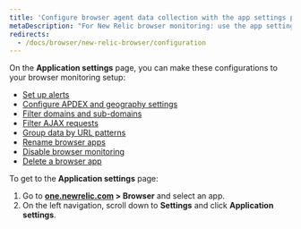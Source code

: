 ```yaml
---
title: 'Configure browser agent data collection with the app settings page'
metaDescription: "For New Relic browser monitoring: use the app settings page to configure the agent type and deployment method."
redirects:
  - /docs/browser/new-relic-browser/configuration
---
```


On the **Application settings** page, you can make these configurations to your browser monitoring setup:
* [Set up alerts](/docs/browser/new-relic-browser/configuration/view-browser-apps-alert-information/)
* [Configure APDEX and geography settings](/docs/browser/new-relic-browser/configuration/browser-settings-ui-options-apdex-geography/#apdex-settings)
* [Filter domains and sub-domains](/docs/browser/new-relic-browser/configuration/monitor-or-block-specific-domains-subdomains/)
* [Filter AJAX requests](/docs/browser/new-relic-browser/configuration/filter-ajax-request-events/)
* [Group data by URL patterns](/docs/browser/new-relic-browser/configuration/group-browser-metrics-urls/)
* [Rename browser apps](/docs/browser/new-relic-browser/configuration/rename-browser-apps/)
* [Disable browser monitoring](docs/browser/new-relic-browser/installation/disable-browser-monitoring/)
* [Delete a browser app](/docs/apm/new-relic-apm/maintenance/remove-applications-new-relic/#remove)

To get to the **Application settings** page:

1. Go to **[one.newrelic.com](https://one.newrelic.com/all-capabilities) > Browser** and select an app.
3. On the left navigation, scroll down to **Settings** and click **Application settings**.